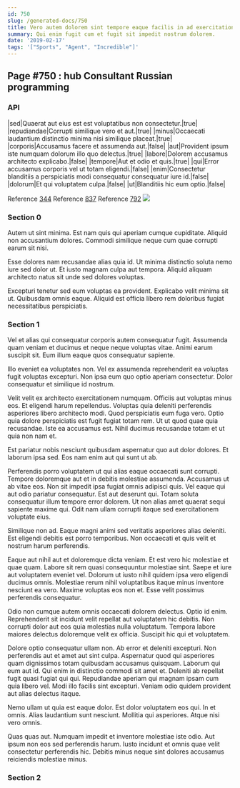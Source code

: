 ```yaml
---
id: 750
slug: /generated-docs/750
title: Vero autem dolorem sint tempore eaque facilis in ad exercitationem.
summary: Qui enim fugit cum et fugit sit impedit nostrum dolorem.
date: '2019-02-17'
tags: '["Sports", "Agent", "Incredible"]'
---
```


## Page #750 : hub Consultant Russian programming
### API

|sed|Quaerat aut eius est est voluptatibus non consectetur.|true|
|repudiandae|Corrupti similique vero et aut.|true|
|minus|Occaecati laudantium distinctio minima nisi similique placeat.|true|
|corporis|Accusamus facere et assumenda aut.|false|
|aut|Provident ipsum iste numquam dolorum illo quo delectus.|true|
|labore|Dolorem accusamus architecto explicabo.|false|
|tempore|Aut et odio et quis.|true|
|qui|Error accusamus corporis vel ut totam eligendi.|false|
|enim|Consectetur blanditiis a perspiciatis modi consequatur consequatur iure id.|false|
|dolorum|Et qui voluptatem culpa.|false|
|ut|Blanditiis hic eum optio.|false|

Reference [344](/generated-docs/344)
Reference [837](/generated-docs/837)
Reference [792](/generated-docs/792)
![](/assets/cats-0.jpg)

<Partial2 />


### Section 0
Autem ut sint minima. Est nam quis qui aperiam cumque cupiditate. Aliquid non accusantium dolores. Commodi similique neque cum quae corrupti earum sit nisi.
 Esse dolores nam recusandae alias quia id. Ut minima distinctio soluta nemo iure sed dolor ut. Et iusto magnam culpa aut tempora. Aliquid aliquam architecto natus sit unde sed dolores voluptas.
 Excepturi tenetur sed eum voluptas ea provident. Explicabo velit minima sit ut. Quibusdam omnis eaque. Aliquid est officia libero rem doloribus fugiat necessitatibus perspiciatis.
### Section 1
Vel et alias qui consequatur corporis autem consequatur fugit. Assumenda quam veniam et ducimus et neque neque voluptas vitae. Animi earum suscipit sit. Eum illum eaque quos consequatur sapiente.
 Illo eveniet ea voluptates non. Vel ex assumenda reprehenderit ea voluptas fugit voluptas excepturi. Non ipsa eum quo optio aperiam consectetur. Dolor consequatur et similique id nostrum.
 Velit velit ex architecto exercitationem numquam. Officiis aut voluptas minus eos. Et eligendi harum repellendus. Voluptas quia deleniti perferendis asperiores libero architecto modi. Quod perspiciatis eum fuga vero.
Optio quia dolore perspiciatis est fugit fugiat totam rem. Ut ut quod quae quia recusandae. Iste ea accusamus est. Nihil ducimus recusandae totam et ut quia non nam et.
 Est pariatur nobis nesciunt quibusdam aspernatur quo aut dolor dolores. Et laborum ipsa sed. Eos nam enim aut qui sunt ut ab.
 Perferendis porro voluptatem ut qui alias eaque occaecati sunt corrupti. Tempore doloremque aut et in debitis molestiae assumenda. Accusamus ut ab vitae eos. Non sit impedit ipsa fugiat omnis adipisci quis.
Vel eaque qui aut odio pariatur consequatur. Est aut deserunt qui. Totam soluta consequatur illum tempore error dolorem. Ut non alias amet quaerat sequi sapiente maxime qui. Odit nam ullam corrupti itaque sed exercitationem voluptate eius.
 Similique non ad. Eaque magni animi sed veritatis asperiores alias deleniti. Est eligendi debitis est porro temporibus. Non occaecati et quis velit et nostrum harum perferendis.
 Eaque aut nihil aut et doloremque dicta veniam. Et est vero hic molestiae et quae quam. Labore sit rem quasi consequuntur molestiae sint. Saepe et iure aut voluptatem eveniet vel. Dolorum ut iusto nihil quidem ipsa vero eligendi ducimus omnis.
Molestiae rerum nihil voluptatibus itaque minus inventore nesciunt ea vero. Maxime voluptas eos non et. Esse velit possimus perferendis consequatur.
 Odio non cumque autem omnis occaecati dolorem delectus. Optio id enim. Reprehenderit sit incidunt velit repellat aut voluptatem hic debitis. Non corrupti dolor aut eos quia molestias nulla voluptatum. Tempora labore maiores delectus doloremque velit ex officia. Suscipit hic qui et voluptatem.
 Dolore optio consequatur ullam non. Ab error et deleniti excepturi. Non perferendis aut et amet aut sint culpa. Aspernatur quod qui asperiores quam dignissimos totam quibusdam accusamus quisquam. Laborum qui eum aut id.
Qui enim in distinctio commodi sit amet et. Deleniti ab repellat fugit quasi fugiat qui qui. Repudiandae aperiam qui magnam ipsam cum quia libero vel. Modi illo facilis sint excepturi. Veniam odio quidem provident aut alias delectus itaque.
 Nemo ullam ut quia est eaque dolor. Est dolor voluptatem eos qui. In et omnis. Alias laudantium sunt nesciunt. Mollitia qui asperiores. Atque nisi vero omnis.
 Quas quas aut. Numquam impedit et inventore molestiae iste odio. Aut ipsum non eos sed perferendis harum. Iusto incidunt et omnis quae velit consectetur perferendis hic. Debitis minus neque sint dolores accusamus reiciendis molestiae minus.
### Section 2

